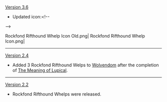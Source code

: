 {{Change History/Header}}
[[Version 3.6]]
* Updated icon:<!--
--><gallery>
Rockfond Rifthound Whelp Icon Old.png|{{Color|Old}}
Rockfond Rifthound Whelp Icon.png|{{Color|New}}
</gallery>
----
[[Version 2.4]]
* Added 3 Rockfond Rifthound Welps to [[Wolvendom]] after the completion of [[The Meaning of Lupical]].
----
[[Version 2.2]]
* Rockfond Rifthound Whelps were released.